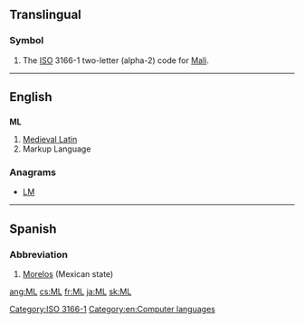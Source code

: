 {{also|ml|Ml|mL|µl}}
==Translingual==

===Symbol===
{{head|mul|symbol}}
# The [[ISO]] 3166-1 two-letter (alpha-2) code for [[Mali]].

[[Category:ISO 3166-1]]
[[Category:en:Computer languages]]
----

==English==

==={{initialism}}===
'''ML'''

# [[Medieval Latin]]
# Markup Language

===Anagrams===
* [[LM#English|LM]] 

----

==Spanish==

===Abbreviation===
{{head|es|abbreviation}}

# [[Morelos]] (Mexican state)

[[ang:ML]]
[[cs:ML]]
[[fr:ML]]
[[ja:ML]]
[[sk:ML]]
